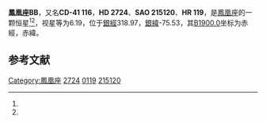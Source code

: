 {{Starbox begin
| name = 鳳凰座BB
}}
{{Starbox observe
| epoch = [[J2000.0|J2000.0]]
| constell = [[鳳凰座|鳳凰座]]<ref name=SIMBAD>{{cite web
 | url=http://simbad.u-strasbg.fr/simbad/sim-id?Ident=HR+119
 | title =Pulsating variable Star
 | publisher=Centre de Données astronomiques de Strasbourg
 | work=SIMBAD
 | accessdate=2012-07-13}}</ref><ref name=DATA>{{cite web
 | url=http://vizier.u-strasbg.fr/viz-bin/VizieR-5?-out.add=.&-source=5050&-corr=PK=HR&-out.max=9999&HR=119
 | title =VizieR Detailed Page
 | accessdate=2012-07-13}}</ref>
| 星官 = 
| ra = {{RA|0|30|27.8}}<ref name=SIMBAD /><ref name=DATA />
| dec = {{DEC|-40|56|22}}<ref name=SIMBAD /><ref name=DATA />
| appmag_v = 6.19<ref name=SIMBAD /><ref name=DATA />
}}
{{Starbox character
| class = F2III<ref name=SIMBAD /><ref name=DATA />
| b-v = 0.33<ref name=SIMBAD /><ref name=DATA />
| u-b = 0.14<ref name=SIMBAD /><ref name=DATA />
| r-i = <ref name=SIMBAD /><ref name=DATA />
| variable = 
}}
{{Starbox astrometry
| radial_v = 0.14
| prop_mo_ra = -5
| parallax = 
| p_error = 
}}
{{Starbox catalog
| names =CD-41 116，[[SAO星表|SAO]] 215120，[[HD星表|HD]] 2724，[[HR星表|HR]] 119}}
{{Starbox reference |Simbad=HR+119}}
{{Starbox end}}

'''鳳凰座BB'''，又名'''CD-41 116'''，'''HD 2724'''、'''SAO 215120'''、'''HR 119'''，是[[鳳凰座|鳳凰座]]的一颗恒星<ref name=SIMBAD /><ref name=DATA />，视星等为6.19，位于[[銀道座標系|銀經]]318.97，[[銀道座標系|銀緯]]-75.53，其[[B1900.0|B1900.0]]坐标为赤經{{RA|0|25|34.7}}，赤緯{{DEC|-41|-75.53|34}}。

== 参考文献 ==
{{reflist}}

{{star-stub}}

{{鳳凰座恒星}}
[[Category:鳳凰座|Category:鳳凰座]]
[[Category:HD和HDE天體|2724]]
[[Category:HR天體|0119]]
[[Category:SAO天體|215120]]